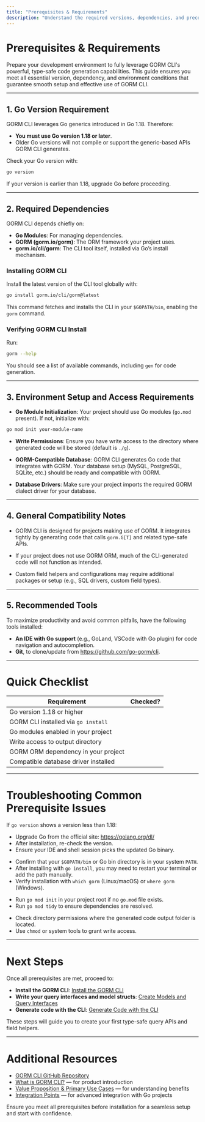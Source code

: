 ```yaml
---
title: "Prerequisites & Requirements"
description: "Understand the required versions, dependencies, and preconditions before working with GORM CLI. Ensures your development environment supports generics (Go 1.18+) and highlights key dependencies."
---
```


# Prerequisites & Requirements

Prepare your development environment to fully leverage GORM CLI's powerful, type-safe code generation capabilities. This guide ensures you meet all essential version, dependency, and environment conditions that guarantee smooth setup and effective use of GORM CLI.

---

## 1. Go Version Requirement

GORM CLI leverages Go generics introduced in Go 1.18. Therefore:

- **You must use Go version 1.18 or later**.
- Older Go versions will not compile or support the generic-based APIs GORM CLI generates.

Check your Go version with:

```bash
go version
```

If your version is earlier than 1.18, upgrade Go before proceeding.

---

## 2. Required Dependencies

GORM CLI depends chiefly on:

- **Go Modules**: For managing dependencies.
- **GORM (gorm.io/gorm)**: The ORM framework your project uses.
- **gorm.io/cli/gorm**: The CLI tool itself, installed via Go’s install mechanism.

### Installing GORM CLI

Install the latest version of the CLI tool globally with:

```bash
go install gorm.io/cli/gorm@latest
```

This command fetches and installs the CLI in your `$GOPATH/bin`, enabling the `gorm` command.

### Verifying GORM CLI Install

Run:

```bash
gorm --help
```

You should see a list of available commands, including `gen` for code generation.

---

## 3. Environment Setup and Access Requirements

- **Go Module Initialization**: Your project should use Go modules (`go.mod` present). If not, initialize with:

```bash
go mod init your-module-name
```

- **Write Permissions**: Ensure you have write access to the directory where generated code will be stored (default is `./g`).

- **GORM-Compatible Database**: GORM CLI generates Go code that integrates with GORM. Your database setup (MySQL, PostgreSQL, SQLite, etc.) should be ready and compatible with GORM.

- **Database Drivers**: Make sure your project imports the required GORM dialect driver for your database.

---

## 4. General Compatibility Notes

- GORM CLI is designed for projects making use of GORM. It integrates tightly by generating code that calls `gorm.G[T]` and related type-safe APIs.
 - If your project does not use GORM ORM, much of the CLI-generated code will not function as intended.

- Custom field helpers and configurations may require additional packages or setup (e.g., SQL drivers, custom field types).

---

## 5. Recommended Tools

To maximize productivity and avoid common pitfalls, have the following tools installed:

- **An IDE with Go support** (e.g., GoLand, VSCode with Go plugin) for code navigation and autocompletion.
- **Git**, to clone/update from https://github.com/go-gorm/cli.

---

# Quick Checklist

| Requirement                                 | Checked?                            |
|---------------------------------------------|-----------------------------------|
| Go version 1.18 or higher                    |                                   |
| GORM CLI installed via `go install`         |                                   |
| Go modules enabled in your project          |                                   |
| Write access to output directory             |                                   |
| GORM ORM dependency in your project         |                                   |
| Compatible database driver installed         |                                   |

---

# Troubleshooting Common Prerequisite Issues

<AccordionGroup title="Installation & Environment Troubleshooting">
<Accordion title="Go Version Too Low">

If `go version` shows a version less than 1.18:

- Upgrade Go from the official site: https://golang.org/dl/
- After installation, re-check the version.
- Ensure your IDE and shell session picks the updated Go binary.

</Accordion>
<Accordion title="GORM CLI Command Not Found">

- Confirm that your `$GOPATH/bin` or Go bin directory is in your system `PATH`.
- After installing with `go install`, you may need to restart your terminal or add the path manually.
- Verify installation with `which gorm` (Linux/macOS) or `where gorm` (Windows).

</Accordion>
<Accordion title="Go Modules Not Enabled">

- Run `go mod init` in your project root if no `go.mod` file exists.
- Run `go mod tidy` to ensure dependencies are resolved.

</Accordion>
<Accordion title="Write Permission Errors">

- Check directory permissions where the generated code output folder is located.
- Use `chmod` or system tools to grant write access.

</Accordion>
</AccordionGroup>

---

# Next Steps

Once all prerequisites are met, proceed to:

- **Install the GORM CLI**: [Install the GORM CLI](/getting-started/setup/installation)
- **Write your query interfaces and model structs**: [Create Models and Query Interfaces](/getting-started/project-initialization/first-query-interface)
- **Generate code with the CLI**: [Generate Code with the CLI](/getting-started/project-initialization/run-generator)

These steps will guide you to create your first type-safe query APIs and field helpers.

---

# Additional Resources

- [GORM CLI GitHub Repository](https://github.com/go-gorm/cli)
- [What is GORM CLI?](https://gorm.io/docs/overview/getting-started-intro/what-is-gorm-cli) — for product introduction
- [Value Proposition & Primary Use Cases](https://gorm.io/docs/overview/getting-started-intro/value-proposition-use-cases) — for understanding benefits
- [Integration Points](https://gorm.io/docs/overview/architecture-concepts/integration-points) — for advanced integration with Go projects

<Check>
Ensure you meet all prerequisites before installation for a seamless setup and start with confidence.
</Check>
